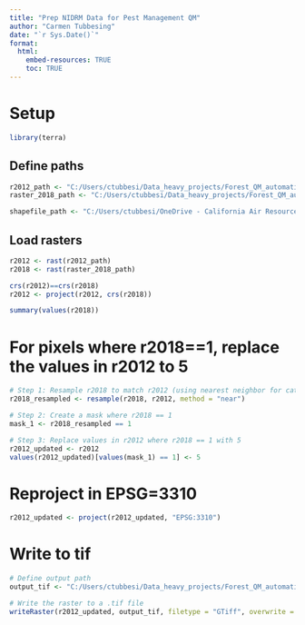 ```yaml
---
title: "Prep NIDRM Data for Pest Management QM"
author: "Carmen Tubbesing"
date: "`r Sys.Date()`"
format: 
  html:
    embed-resources: TRUE
    toc: TRUE
---
```

# Setup
```r
library(terra)
```

## Define paths
```r
r2012_path <- "C:/Users/ctubbesi/Data_heavy_projects/Forest_QM_automation/data/NIDRM/L48_composite_hazard/composite_hazard/pct_tbaloss_CA.tif"
raster_2018_path <- "C:/Users/ctubbesi/Data_heavy_projects/Forest_QM_automation/data/NIDRM/California NIDRM/California.tif"

shapefile_path <- "C:/Users/ctubbesi/OneDrive - California Air Resources Board/Documents/Reference data/CA boundary/ca-state-boundary/CA_State_TIGER2016_5070.shp"

```

## Load rasters
```r
r2012 <- rast(r2012_path)
r2018 <- rast(raster_2018_path)

```

```r
crs(r2012)==crs(r2018)
r2012 <- project(r2012, crs(r2018))
```

```r
summary(values(r2018))
```

# For pixels where r2018==1, replace the values in r2012 to 5 
```r
# Step 1: Resample r2018 to match r2012 (using nearest neighbor for categorical data)
r2018_resampled <- resample(r2018, r2012, method = "near")

# Step 2: Create a mask where r2018 == 1
mask_1 <- r2018_resampled == 1

# Step 3: Replace values in r2012 where r2018 == 1 with 5
r2012_updated <- r2012
values(r2012_updated)[values(mask_1) == 1] <- 5

```

# Reproject in EPSG=3310
```r
r2012_updated <- project(r2012_updated, "EPSG:3310")
```


# Write to tif
```r
# Define output path
output_tif <- "C:/Users/ctubbesi/Data_heavy_projects/Forest_QM_automation/data/NIDRM/NIDRM_updated.tif"

# Write the raster to a .tif file
writeRaster(r2012_updated, output_tif, filetype = "GTiff", overwrite = TRUE)
```

